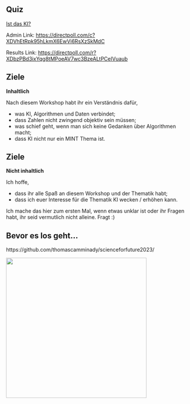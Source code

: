 ## Quiz

[Ist das KI?](https://directpoll.com/r?XDbzPBd3ixYqg8tMPoeAV7wc3BzeALtPCeIVuaub)

::: notes
Admin Link: <https://directpoll.com/c?XDVhEtRpk95hLkmX6EwVi6RsXzSkMdC>

Results Link: <https://directpoll.com/r?XDbzPBd3ixYqg8tMPoeAV7wc3BzeALtPCeIVuaub>
:::


## Ziele


**Inhaltlich**

Nach diesem Workshop habt ihr ein Verständnis dafür,

- was KI, Algorithmen und Daten verbindet;
- dass Zahlen nicht zwingend objektiv sein müssen;
- was schief geht, wenn man sich keine Gedanken über Algorithmen macht;
- dass KI nicht nur ein MINT Thema ist.

## Ziele


**Nicht inhaltlich**

Ich hoffe,

- dass ihr alle Spaß an diesem Workshop und der Thematik habt;
- dass ich euer Interesse für die Thematik KI wecken / erhöhen kann.



::: {.callout-note title="FYI"}
Ich mache das hier zum ersten Mal, wenn etwas unklar ist oder ihr Fragen habt, ihr seid vermutlich nicht alleine. Fragt :)
:::




## Bevor es los geht...

https://github.com/thomascamminady/scienceforfuture2023/

![](slides/assets/fig/qr.png){width=4in}
